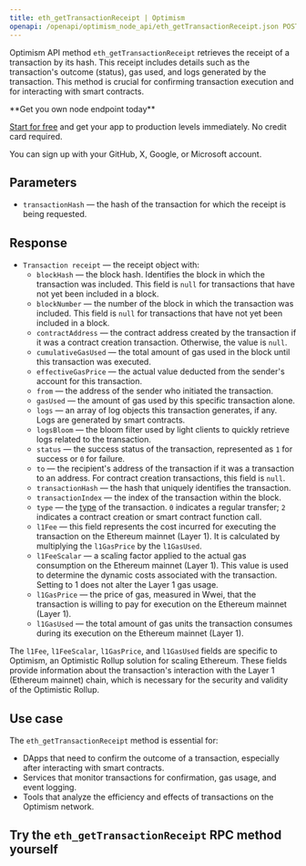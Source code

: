 ---
title: eth_getTransactionReceipt | Optimism
openapi: /openapi/optimism_node_api/eth_getTransactionReceipt.json POST /efb0a5eccd2caa5135eb54eba6f7f300
---

Optimism API method `eth_getTransactionReceipt` retrieves the receipt of a transaction by its hash. This receipt includes details such as the transaction's outcome (status), gas used, and logs generated by the transaction. This method is crucial for confirming transaction execution and for interacting with smart contracts.

<Check>
**Get you own node endpoint today**

[Start for free](https://console.chainstack.com/) and get your app to production levels immediately. No credit card required.

You can sign up with your GitHub, X, Google, or Microsoft account.
</Check>


## Parameters

* `transactionHash` — the hash of the transaction for which the receipt is being requested.

## Response

* `Transaction receipt` — the receipt object with:
  + `blockHash` — the block hash. Identifies the block in which the transaction was included. This field is `null` for transactions that have not yet been included in a block.
  + `blockNumber` — the number of the block in which the transaction was included. This field is `null` for transactions that have not yet been included in a block.
  + `contractAddress` — the contract address created by the transaction if it was a contract creation transaction. Otherwise, the value is `null`.
  + `cumulativeGasUsed` — the total amount of gas used in the block until this transaction was executed.
  + `effectiveGasPrice` — the actual value deducted from the sender's account for this transaction.
  + `from` — the address of the sender who initiated the transaction.
  + `gasUsed` — the amount of gas used by this specific transaction alone.
  + `logs` — an array of log objects this transaction generates, if any. Logs are generated by smart contracts.
  + `logsBloom` — the bloom filter used by light clients to quickly retrieve logs related to the transaction.
  + `status` — the success status of the transaction, represented as `1` for success or `0` for failure.
  + `to` — the recipient's address of the transaction if it was a transaction to an address. For contract creation transactions, this field is `null`.
  + `transactionHash` — the hash that uniquely identifies the transaction.
  + `transactionIndex` — the index of the transaction within the block.
  + `type` — the [type](https://ethereum.org/en/developers/docs/transactions/#types-of-transactions) of the transaction. `0` indicates a regular transfer; `2` indicates a contract creation or smart contract function call.
  + `l1Fee` — this field represents the cost incurred for executing the transaction on the Ethereum mainnet (Layer 1). It is calculated by multiplying the `l1GasPrice` by the `l1GasUsed`.
  + `l1FeeScalar` — a scaling factor applied to the actual gas consumption on the Ethereum mainnet (Layer 1). This value is used to determine the dynamic costs associated with the transaction. Setting to 1 does not alter the Layer 1 gas usage.
  + `l1GasPrice` — the price of gas, measured in Wwei, that the transaction is willing to pay for execution on the Ethereum mainnet (Layer 1).
  + `l1GasUsed` — the total amount of gas units the transaction consumes during its execution on the Ethereum mainnet (Layer 1).

The `l1Fee`, `l1FeeScalar`, `l1GasPrice`, and `l1GasUsed` fields are specific to Optimism, an Optimistic Rollup solution for scaling Ethereum. These fields provide information about the transaction's interaction with the Layer 1 (Ethereum mainnet) chain, which is necessary for the security and validity of the Optimistic Rollup.

## Use case

The `eth_getTransactionReceipt` method is essential for:

* DApps that need to confirm the outcome of a transaction, especially after interacting with smart contracts.
* Services that monitor transactions for confirmation, gas usage, and event logging.
* Tools that analyze the efficiency and effects of transactions on the Optimism network.

## Try the `eth_getTransactionReceipt` RPC method yourself